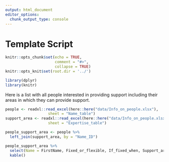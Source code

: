 ```yaml
---
output: html_document
editor_options:
  chunk_output_type: console
---
```

# Template Script
```r
knitr::opts_chunk$set(echo = TRUE,
                      comment = "#>",
                      collapse = TRUE)
knitr::opts_knit$set(root.dir = '../')
```

```r
library(dplyr)
library(knitr)
```


Here is a list with all people interested in providing support including their areas in which they can provide support.

```r
people <- readxl::read_excel(here::here("data/Info_on_people.xlsx"),
                   sheet = "Name_table")
support_area <- readxl::read_excel(here::here("data/Info_on_people.xlsx"),
                   sheet = "Expertise_table")

people_support_area <- people %>% 
  left_join(support_area, by = "Name_ID")

people_support_area %>% 
  select(Name = FirstName, Fixed_or_flexible, If_fixed_when, Support_areas) %>% 
  kable()
```

